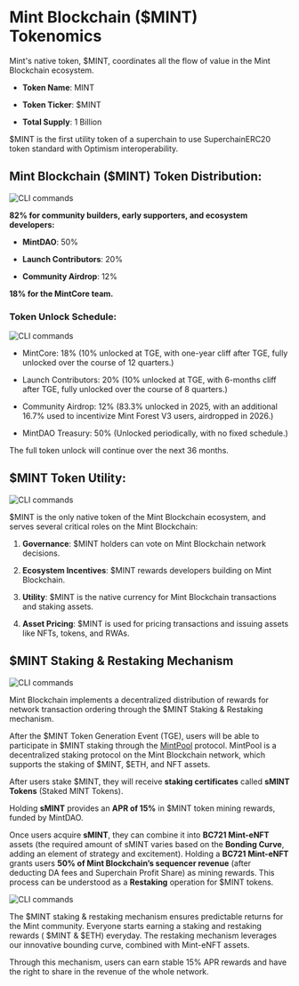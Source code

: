 # Mint Blockchain ($MINT) Tokenomics

Mint's native token, $MINT, coordinates all the flow of value in the Mint Blockchain ecosystem. 

- **Token Name**: MINT

- **Token Ticker**: $MINT

- **Total Supply**: 1 Billion

$MINT is the first utility token of a superchain to use SuperchainERC20 token standard with Optimism interoperability.

## Mint Blockchain ($MINT) Token Distribution:

![CLI commands](/assets/tokenomics-1.png)

**82% for community builders, early supporters, and ecosystem developers:**

- **MintDAO**: 50%

- **Launch Contributors**: 20%

- **Community Airdrop**: 12%

**18% for the MintCore team.**

### Token Unlock Schedule:

![CLI commands](/assets/tokenomics-2.png)

- MintCore: 18% (10% unlocked at TGE, with one-year cliff after TGE, fully unlocked over the course of 12 quarters.)

- Launch Contributors: 20% (10% unlocked at TGE, with 6-months cliff after TGE, fully unlocked over the course of 8 quarters.)

- Community Airdrop: 12% (83.3% unlocked in 2025, with an additional 16.7% used to incentivize Mint Forest V3 users, airdropped in 2026.)

- MintDAO Treasury: 50% (Unlocked periodically, with no fixed schedule.)

The full token unlock will continue over the next 36 months.


## $MINT Token Utility:

![CLI commands](/assets/tokenomics-3.png)

$MINT is the only native token of the Mint Blockchain ecosystem, and serves several critical roles on the Mint Blockchain: 

1. **Governance**: $MINT holders can vote on Mint Blockchain network decisions.

2. **Ecosystem Incentives**: $MINT rewards developers building on Mint Blockchain.

3. **Utility**: $MINT is the native currency for Mint Blockchain transactions and staking assets.

4. **Asset Pricing**: $MINT is used for pricing transactions and issuing assets like NFTs, tokens, and RWAs.


## $MINT Staking & Restaking Mechanism

![CLI commands](/assets/tokenomics-4.png)

Mint Blockchain implements a decentralized distribution of rewards for network transaction ordering through the $MINT Staking & Restaking mechanism.

After the $MINT Token Generation Event (TGE), users will be able to participate in $MINT staking through the [MintPool](https://mintpool.mintchain.io/) protocol. MintPool is a decentralized staking protocol on the Mint Blockchain network, which supports the staking of $MINT, $ETH, and NFT assets.

After users stake $MINT, they will receive **staking certificates** called **sMINT Tokens** (Staked MINT Tokens).

Holding **sMINT** provides an **APR of 15%** in $MINT token mining rewards, funded by MintDAO.

Once users acquire **sMINT**, they can combine it into **BC721 Mint-eNFT** assets (the required amount of sMINT varies based on the **Bonding Curve**, adding an element of strategy and excitement). Holding a **BC721 Mint-eNFT** grants users **50% of Mint Blockchain’s sequencer revenue** (after deducting DA fees and Superchain Profit Share) as mining rewards. This process can be understood as a **Restaking** operation for $MINT tokens.

![CLI commands](/assets/tokenomics-5.png)

The $MINT staking & restaking mechanism ensures predictable returns for the Mint community. Everyone starts earning a staking and restaking rewards ( $MINT & $ETH) everyday. The restaking mechanism leverages our innovative bounding curve, combined with Mint-eNFT assets. 

Through this mechanism, users can earn stable 15% APR rewards and have the right to share in the revenue of the whole network.
